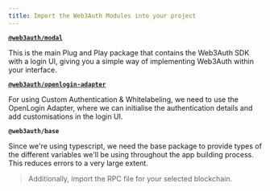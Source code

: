 ```yaml
---
title: Import the Web3Auth Modules into your project
---
```


**[`@web3auth/modal`](/sdk/web/modal/)**

This is the main Plug and Play package that contains the Web3Auth SDK with a login UI, giving you a simple way of implementing Web3Auth within your
interface.

**[`@web3auth/openlogin-adapter`](/sdk/web/openlogin)**

For using Custom Authentication & Whitelabeling, we need to use the OpenLogin Adapter, where we can initialise the authentication details and add
customisations in the login UI.

**`@web3auth/base`**

Since we're using typescript, we need the base package to provide types of the different variables we'll be using throughout the app building process.
This reduces errors to a very large extent.

> Additionally, import the RPC file for your selected blockchain.
